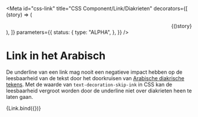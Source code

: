 <!-- @license CC0-1.0 -->


<Meta
  id="css-link"
  title="CSS Component/Link/Diakrieten"
  decorators={[
    (story) => (
      <div dir="rtl" lang="ar">
        {story()}
      </div>
    ),
  ]}
  parameters={{
    status: {
      type: "ALPHA",
    },
  }}
/>

# Link in het Arabisch

De underline van een link mag nooit een negatieve impact hebben op de leesbaarheid van de tekst door het doorkruisen van [Arabische diakrische tekens](https://en.wikipedia.org/wiki/Arabic_diacritics). Met de waarde van `text-decoration-skip-ink` in CSS kan de leesbaarheid vergroot worden door de underline niet over diakrieten heen te laten gaan.

<Canvas>
  <Story
    name="Diakrieten"
    args={{
      href: "mailto:info@example.com",
      textContent: "تواصل معنا من خلال البريد الإلكتروني",
      mail: true,
    }}
  >
    {Link.bind({})}
  </Story>
</Canvas>

